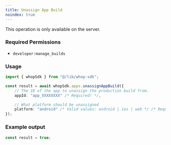 ```yaml
---
title: Unassign App Build
noindex: true
---
```

<Note>This operation is only available on the server.</Note>

### Required Permissions
 - `developer:manage_builds`

### Usage

```typescript
import { whopSdk } from "@/lib/whop-sdk";

const result = await whopSdk.apps.unassignAppBuild({
	// The ID of the app to unassign the production build from.
	appId: "app_XXXXXXXX" /* Required! */,

	// What platform should be unassigned
	platform: "android" /* Valid values: android | ios | web */ /* Required! */,
});

```

### Example output

```typescript
const result = true;

```
